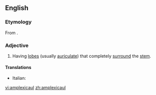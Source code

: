 ==English==

===Etymology===
From {{etyl|New Latin|en}} {{term|amplexicaulis}}.

===Adjective===
{{en-adj|-}}

# {{botany|of leaves}} Having [[lobe]]s (usually [[auriculate]]) that completely [[surround]] the [[stem]].

====Translations====
{{trans-top|having lobes that completely surround the stem}}
* Italian: {{t-|it|amplessicaule}}
{{trans-mid}}
{{trans-bottom}}

[[vi:amplexicaul]]
[[zh:amplexicaul]]